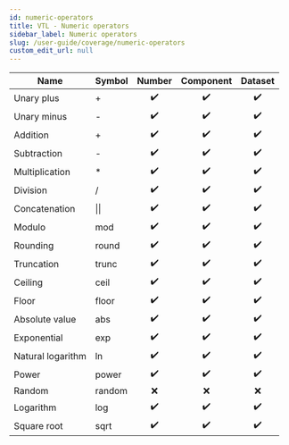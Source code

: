 ```yaml
---
id: numeric-operators
title: VTL - Numeric operators
sidebar_label: Numeric operators
slug: /user-guide/coverage/numeric-operators
custom_edit_url: null
---
```


| Name              | Symbol       |       Number       |     Component      |      Dataset       |
| ----------------- | :----------- | :----------------: | :----------------: | :----------------: |
| Unary plus        | +            | :heavy_check_mark: | :heavy_check_mark: | :heavy_check_mark: |
| Unary minus       | -            | :heavy_check_mark: | :heavy_check_mark: | :heavy_check_mark: |
| Addition          | +            | :heavy_check_mark: | :heavy_check_mark: | :heavy_check_mark: |
| Subtraction       | -            | :heavy_check_mark: | :heavy_check_mark: | :heavy_check_mark: |
| Multiplication    | \*           | :heavy_check_mark: | :heavy_check_mark: | :heavy_check_mark: |
| Division          | /            | :heavy_check_mark: | :heavy_check_mark: | :heavy_check_mark: |
| Concatenation     | &#124;&#124; | :heavy_check_mark: | :heavy_check_mark: | :heavy_check_mark: |
| Modulo            | mod          | :heavy_check_mark: | :heavy_check_mark: | :heavy_check_mark: |
| Rounding          | round        | :heavy_check_mark: | :heavy_check_mark: | :heavy_check_mark: |
| Truncation        | trunc        | :heavy_check_mark: | :heavy_check_mark: | :heavy_check_mark: |
| Ceiling           | ceil         | :heavy_check_mark: | :heavy_check_mark: | :heavy_check_mark: |
| Floor             | floor        | :heavy_check_mark: | :heavy_check_mark: | :heavy_check_mark: |
| Absolute value    | abs          | :heavy_check_mark: | :heavy_check_mark: | :heavy_check_mark: |
| Exponential       | exp          | :heavy_check_mark: | :heavy_check_mark: | :heavy_check_mark: |
| Natural logarithm | ln           | :heavy_check_mark: | :heavy_check_mark: | :heavy_check_mark: |
| Power             | power        | :heavy_check_mark: | :heavy_check_mark: | :heavy_check_mark: |
| Random            | random       |        :x:         |        :x:         |        :x:         |
| Logarithm         | log          | :heavy_check_mark: | :heavy_check_mark: | :heavy_check_mark: |
| Square root       | sqrt         | :heavy_check_mark: | :heavy_check_mark: | :heavy_check_mark: |
